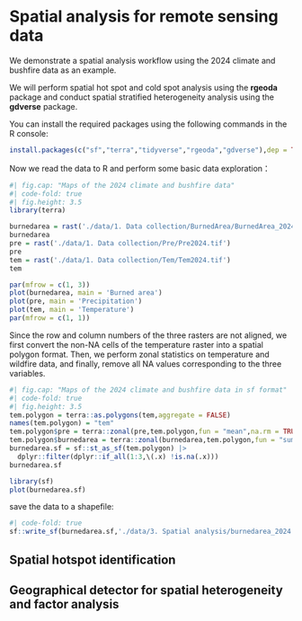 # Spatial analysis for remote sensing data

We demonstrate a spatial analysis workflow using the 2024 climate and bushfire data as an example.

We will perform spatial hot spot and cold spot analysis using the **rgeoda** package and conduct spatial stratified heterogeneity analysis using the **gdverse** package.

You can install the required packages using the following commands in the R console:

```r
install.packages(c("sf","terra","tidyverse","rgeoda","gdverse"),dep = TRUE)
```

Now we read the data to R and perform some basic data exploration：

```r
#| fig.cap: "Maps of the 2024 climate and bushfire data"
#| code-fold: true
#| fig.height: 3.5
library(terra)

burnedarea = rast('./data/1. Data collection/BurnedArea/BurnedArea_2024.tif')
burnedarea
pre = rast('./data/1. Data collection/Pre/Pre2024.tif')
pre
tem = rast('./data/1. Data collection/Tem/Tem2024.tif')
tem

par(mfrow = c(1, 3))
plot(burnedarea, main = 'Burned area')
plot(pre, main = 'Precipitation')
plot(tem, main = 'Temperature')
par(mfrow = c(1, 1))
```

Since the row and column numbers of the three rasters are not aligned, we first convert the non-NA cells of the temperature raster into a spatial polygon format. Then, we perform zonal statistics on temperature and wildfire data, and finally, remove all NA values corresponding to the three variables.

```r
#| fig.cap: "Maps of the 2024 climate and bushfire data in sf format"
#| code-fold: true
#| fig.height: 3.5
tem.polygon = terra::as.polygons(tem,aggregate = FALSE)
names(tem.polygon) = "tem"
tem.polygon$pre = terra::zonal(pre,tem.polygon,fun = "mean",na.rm = TRUE)[,1]
tem.polygon$burnedarea = terra::zonal(burnedarea,tem.polygon,fun = "sum",na.rm = TRUE)[,1]
burnedarea.sf = sf::st_as_sf(tem.polygon) |> 
  dplyr::filter(dplyr::if_all(1:3,\(.x) !is.na(.x)))
burnedarea.sf

library(sf)
plot(burnedarea.sf)
```

save the data to a shapefile:

```r
#| code-fold: true
sf::write_sf(burnedarea.sf,'./data/3. Spatial analysis/burnedarea_2024.shp',overwrite = TRUE)
```

## Spatial hotspot identification

## Geographical detector for spatial heterogeneity and factor analysis